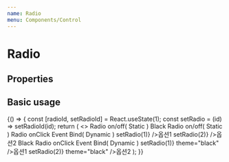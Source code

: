 ```yaml
---
name: Radio
menu: Components/Control
---
```



# Radio

## Properties

<Props of={Radio} />

## Basic usage

<Playground>
  {() => {
    const [radioId, setRadioId] = React.useState(1);
    const setRadio = (id) => setRadioId(id);
    return (
      <>
        <DoczContainer direction="column">
          <DoczContainer direction="row">Radio on/off( Static )</DoczContainer>
          <DoczContainer direction="row">
            <Radio isChecked />
            <Radio />
          </DoczContainer>
        </DoczContainer>
        <DoczContainer direction="column">
          <DoczContainer direction="row">Black Radio on/off( Static )</DoczContainer>
          <DoczContainer direction="row">
            <Radio theme="black" isChecked />
            <Radio theme="black" />
          </DoczContainer>
        </DoczContainer>
        <DoczContainer direction="column">
          <DoczContainer direction="row">Radio onClick Event Bind( Dynamic )</DoczContainer>
          <DoczContainer direction="row">
            <Radio isChecked={radioId===1} onClick={() => setRadio(1)} /><span>옵션1</span> 
            <Radio isChecked={radioId===2} onClick={() => setRadio(2)} /><span>옵션2</span>
          </DoczContainer>
        </DoczContainer>
        <DoczContainer direction="column">
          <DoczContainer direction="row">Black Radio onClick Event Bind( Dynamic )</DoczContainer>
          <DoczContainer direction="row">
            <Radio isChecked={radioId===1} onClick={() => setRadio(1)} theme="black" /><span>옵션1</span> 
            <Radio isChecked={radioId===2} onClick={() => setRadio(2)} theme="black" /><span>옵션2</span>
          </DoczContainer>
        </DoczContainer>
      </>
    );
  }}
</Playground>
